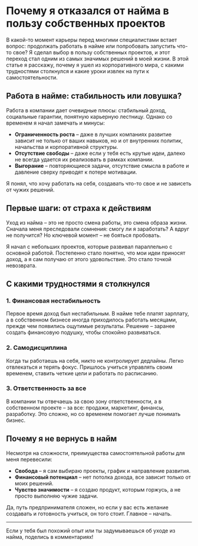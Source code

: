 # Почему я отказался от найма в пользу собственных проектов

В какой-то момент карьеры перед многими специалистами встает вопрос: продолжать работать в найме или попробовать запустить что-то свое? Я сделал выбор в пользу собственных проектов, и этот переход стал одним из самых значимых решений в моей жизни. В этой статье я расскажу, почему я ушел из корпоративного мира, с какими трудностями столкнулся и какие уроки извлек на пути к самостоятельности.

## Работа в найме: стабильность или ловушка?

Работа в компании дает очевидные плюсы: стабильный доход, социальные гарантии, понятную карьерную лестницу. Однако со временем я начал замечать и минусы:

- **Ограниченность роста** – даже в лучших компаниях развитие зависит не только от ваших навыков, но и от внутренних политик, начальства и корпоративной структуры.
- **Отсутствие свободы** – даже если у тебя есть крутые идеи, далеко не всегда удается их реализовать в рамках компании.
- **Выгорание** – повторяющиеся задачи, отсутствие смысла в работе и давление сверху приводят к потере мотивации.

Я понял, что хочу работать на себя, создавать что-то свое и не зависеть от чужих решений.

## Первые шаги: от страха к действиям

Уход из найма – это не просто смена работы, это смена образа жизни. Сначала меня преследовали сомнения: смогу ли я заработать? А вдруг не получится? Но ключевой момент – не бояться пробовать.

Я начал с небольших проектов, которые развивал параллельно с основной работой. Постепенно стало понятно, что мои идеи приносят доход, а я сам получаю от этого удовольствие. Это стало точкой невозврата.

## С какими трудностями я столкнулся

### 1. **Финансовая нестабильность**  
Первое время доход был нестабильным. В найме тебе платят зарплату, а в собственном бизнесе иногда приходилось работать месяцами, прежде чем появились ощутимые результаты. Решение – заранее создать финансовую подушку, чтобы спокойно развиваться.

### 2. **Самодисциплина**  
Когда ты работаешь на себя, никто не контролирует дедлайны. Легко отвлекаться и терять фокус. Пришлось учиться управлять своим временем, ставить четкие цели и работать по расписанию.

### 3. **Ответственность за все**  
В компании ты отвечаешь за свою зону ответственности, а в собственном проекте – за все: продажи, маркетинг, финансы, разработку. Это сложно, но со временем помогает лучше понимать бизнес.

## Почему я не вернусь в найм

Несмотря на сложности, преимущества самостоятельной работы для меня перевесили:

- **Свобода** – я сам выбираю проекты, график и направление развития.
- **Финансовый потенциал** – нет потолка дохода, все зависит только от моих решений.
- **Чувство значимости** – я создаю продукт, которым горжусь, а не просто выполняю чужие задачи.

Да, путь предпринимателя сложен, но если у вас есть желание создавать и готовность учиться, он того стоит. Главное – начать.

---

Если у тебя был похожий опыт или ты задумываешься об уходе из найма, поделись в комментариях!

